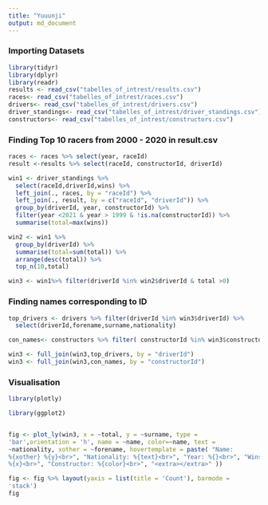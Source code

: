 ```yaml
---
title: "Yuuunji"
output: md_document
---
```


### Importing Datasets

```r

library(tidyr)
library(dplyr)
library(readr)
results <- read_csv("tabelles_of_intrest/results.csv")
races<- read_csv("tabelles_of_intrest/races.csv")
drivers<- read_csv("tabelles_of_intrest/drivers.csv")
driver_standings<- read_csv("tabelles_of_intrest/driver_standings.csv")
constructors<- read_csv("tabelles_of_intrest/constructors.csv")
```

### Finding Top 10 racers from 2000 - 2020 in result.csv

```r

races <- races %>% select(year, raceId)
result <-results %>% select(raceId, constructorId, driverId)

win1 <- driver_standings %>%
  select(raceId,driverId,wins) %>%
  left_join(., races, by = "raceId") %>%
  left_join(., result, by = c("raceId", "driverId")) %>%
  group_by(driverId, year, constructorId) %>%
  filter(year <2021 & year > 1999 & !is.na(constructorId)) %>%
  summarise(total=max(wins))

win2 <- win1 %>%
  group_by(driverId) %>%
  summarise(total=sum(total)) %>%
  arrange(desc(total)) %>%
  top_n(10,total)

win3 <- win1%>% filter(driverId %in% win2$driverId & total >0)

```


### Finding names corresponding to ID

```r
top_drivers <- drivers %>% filter(driverId %in% win3$driverId) %>%
  select(driverId,forename,surname,nationality) 

con_names<- constructors %>% filter( constructorId %in% win3$constructorId) %>% select(constructorId,name)

win3 <- full_join(win3,top_drivers, by = "driverId")
win3 <- full_join(win3,con_names, by = "constructorId")
```

### Visualisation

```r

library(plotly)

library(ggplot2)


fig <- plot_ly(win3, x = ~total, y = ~surname, type =
'bar',orientation = 'h', name = ~name, color=~name, text =
~nationality, xother = ~forename, hovertemplate = paste( "Name:
%{xother} %{y}<br>", "Nationality: %{text}<br>", "Year: %{}<br>", "Wins:
%{x}<br>", "Constructor: %{color}<br>", "<extra></extra>" ))

fig <- fig %>% layout(yaxis = list(title = 'Count'), barmode =
'stack')
fig
```
